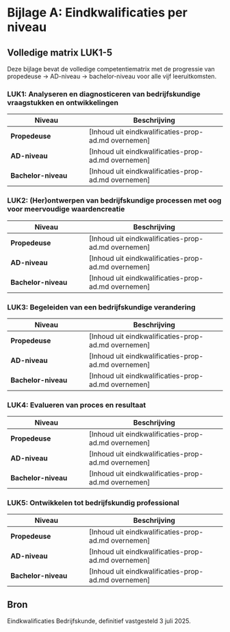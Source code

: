 # Bijlage A: Eindkwalificaties per niveau {.unnumbered}

## Volledige matrix LUK1-5

Deze bijlage bevat de volledige competentiematrix met de progressie van propedeuse → AD-niveau → bachelor-niveau voor alle vijf leeruitkomsten.

### LUK1: Analyseren en diagnosticeren van bedrijfskundige vraagstukken en ontwikkelingen

| Niveau | Beschrijving |
|--------|--------------|
| **Propedeuse** | [Inhoud uit eindkwalificaties-prop-ad.md overnemen] |
| **AD-niveau** | [Inhoud uit eindkwalificaties-prop-ad.md overnemen] |
| **Bachelor-niveau** | [Inhoud uit eindkwalificaties-prop-ad.md overnemen] |

### LUK2: (Her)ontwerpen van bedrijfskundige processen met oog voor meervoudige waardencreatie

| Niveau | Beschrijving |
|--------|--------------|
| **Propedeuse** | [Inhoud uit eindkwalificaties-prop-ad.md overnemen] |
| **AD-niveau** | [Inhoud uit eindkwalificaties-prop-ad.md overnemen] |
| **Bachelor-niveau** | [Inhoud uit eindkwalificaties-prop-ad.md overnemen] |

### LUK3: Begeleiden van een bedrijfskundige verandering

| Niveau | Beschrijving |
|--------|--------------|
| **Propedeuse** | [Inhoud uit eindkwalificaties-prop-ad.md overnemen] |
| **AD-niveau** | [Inhoud uit eindkwalificaties-prop-ad.md overnemen] |
| **Bachelor-niveau** | [Inhoud uit eindkwalificaties-prop-ad.md overnemen] |

### LUK4: Evalueren van proces en resultaat

| Niveau | Beschrijving |
|--------|--------------|
| **Propedeuse** | [Inhoud uit eindkwalificaties-prop-ad.md overnemen] |
| **AD-niveau** | [Inhoud uit eindkwalificaties-prop-ad.md overnemen] |
| **Bachelor-niveau** | [Inhoud uit eindkwalificaties-prop-ad.md overnemen] |

### LUK5: Ontwikkelen tot bedrijfskundig professional

| Niveau | Beschrijving |
|--------|--------------|
| **Propedeuse** | [Inhoud uit eindkwalificaties-prop-ad.md overnemen] |
| **AD-niveau** | [Inhoud uit eindkwalificaties-prop-ad.md overnemen] |
| **Bachelor-niveau** | [Inhoud uit eindkwalificaties-prop-ad.md overnemen] |

## Bron

Eindkwalificaties Bedrijfskunde, definitief vastgesteld 3 juli 2025.
